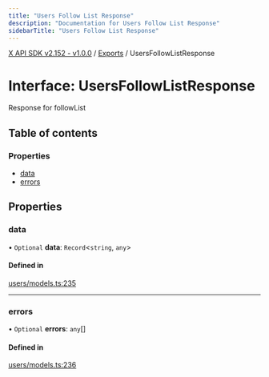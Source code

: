 ```yaml
---
title: "Users Follow List Response"
description: "Documentation for Users Follow List Response"
sidebarTitle: "Users Follow List Response"
---
```


[X API SDK v2.152 - v1.0.0](../README.md) / [Exports](../modules.md) / UsersFollowListResponse

# Interface: UsersFollowListResponse

Response for followList

## Table of contents

### Properties

- [data](UsersFollowListResponse.md#data)
- [errors](UsersFollowListResponse.md#errors)

## Properties

### data

• `Optional` **data**: `Record`\<`string`, `any`\>

#### Defined in

[users/models.ts:235](https://github.com/xdevplatform/xdk/blob/ad4172ef5f68f089e0f077a190b271016dd35bf7/xdk/typescript/src/users/models.ts#L235)

___

### errors

• `Optional` **errors**: `any`[]

#### Defined in

[users/models.ts:236](https://github.com/xdevplatform/xdk/blob/ad4172ef5f68f089e0f077a190b271016dd35bf7/xdk/typescript/src/users/models.ts#L236)
